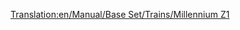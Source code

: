 [[Translation:en/Manual/Base Set/Trains/Millennium Z1]]
{{ru/Manual/Base Set/Trains/Поезда|Image=[[File:en/Manual/Base Set/Trains/Millenniumz1.png]]
|Name=Millennium Z1
|Cost=£ 70312 (3515600 р.)
|Speed=336 км/ч (210 миль/ч)
|Weight=170 т (171,5 т)
|Power=10000 л.с. (7353 кВт)
|Annual=£ 3374 (168700 р.)
|Designed=2005
|Lifespan=20
|Capacity=25 пасс.
|Description=Имеет сдвоенные секции, подходит для высоконагруженных пассажирских маршрутов. Также отлично выглядит вкупе со стеком монорельсовых пассажирских вагонов. Если поезд слишком длинный, скажем, более 8 вагонов, для того чтобы достичь максимальной скорости на ровной местности, придётся использовать четыре секции вместо двух.

|Real-life=Millennium Z1 напоминает немецкий [http://ru.wikipedia.org/wiki/%D0%A8%D0%B0%D0%BD%D1%85%D0%B0%D0%B9%D1%81%D0%BA%D0%B8%D0%B9_%D0%BC%D0%B0%D0%B3%D0%BB%D0%B5%D0%B2 Тransrapid] - высокоскоростной гибрид монорельс/маглев, в основном предназначенный для пассажирских перевозок. Когда [[en/Archive/OpenTTD/Transport Tycoon Deluxe]] появился в 1995 году, Transrapid только разрабатывали. Он был воплощён в коммерческом проекте, пусть и в ограниченном виде, в конце 2004, примерно в то же время, когда становится доступным в игре.

}}